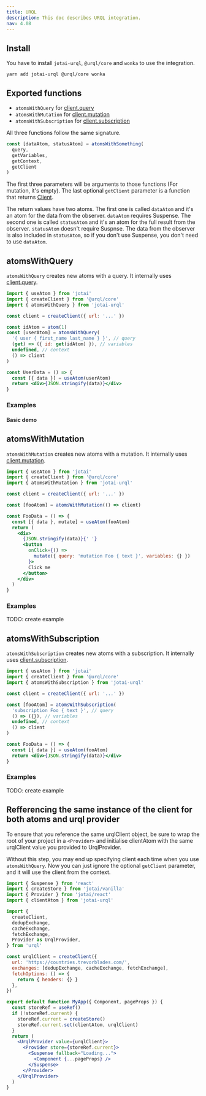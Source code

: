 ```yaml
---
title: URQL
description: This doc describes URQL integration.
nav: 4.08
---
```


## Install

You have to install `jotai-urql`, `@urql/core` and `wonka` to use the integration.

```
yarn add jotai-urql @urql/core wonka
```

## Exported functions

- `atomsWithQuery` for [client.query](https://formidable.com/open-source/urql/docs/api/core/#clientquery)
- `atomsWithMutation` for [client.mutation](https://formidable.com/open-source/urql/docs/api/core/#clientmutation)
- `atomsWithSubscription` for [client.subscription](https://formidable.com/open-source/urql/docs/api/core/#clientsubscription)

All three functions follow the same signature.

```ts
const [dataAtom, statusAtom] = atomsWithSomething(
  query,
  getVariables,
  getContext,
  getClient
)
```

The first three parameters will be arguments to those functions (For mutation, it's empty).
The last optional `getClient` parameter is a function that returns [Client](https://formidable.com/open-source/urql/docs/api/core/#client).

The return values have two atoms.
The first one is called `dataAtom` and it's an atom for the data from the observer. `dataAtom` requires Suspense.
The second one is called `statusAtom` and it's an atom for the full result from the observer. `statusAtom` doesn't require Suspnse.
The data from the observer is also included in `statusAtom`,
so if you don't use Suspense, you don't need to use `dataAtom`.

## atomsWithQuery

`atomsWithQuery` creates new atoms with a query. It internally uses [client.query](https://formidable.com/open-source/urql/docs/api/core/#clientquery).

```jsx
import { useAtom } from 'jotai'
import { createClient } from '@urql/core'
import { atomsWithQuery } from 'jotai-urql'

const client = createClient({ url: '...' })

const idAtom = atom(1)
const [userAtom] = atomsWithQuery(
  '{ user { first_name last_name } }', // query
  (get) => ({ id: get(idAtom) }), // variables
  undefined, // context
  () => client
)

const UserData = () => {
  const [{ data }] = useAtom(userAtom)
  return <div>{JSON.stringify(data)}</div>
}
```

### Examples

#### Basic demo

<CodeSandbox id="5rwunq" />

## atomsWithMutation

`atomsWithMutation` creates new atoms with a mutation. It internally uses [client.mutation](https://formidable.com/open-source/urql/docs/api/core/#clientmutation).

```jsx
import { useAtom } from 'jotai'
import { createClient } from '@urql/core'
import { atomsWithMutation } from 'jotai-urql'

const client = createClient({ url: '...' })

const [fooAtom] = atomsWithMutation(() => client)

const FooData = () => {
  const [{ data }, mutate] = useAtom(fooAtom)
  return (
    <div>
      {JSON.stringify(data)}{' '}
      <button
        onClick={() =>
          mutate({ query: 'mutation Foo { text }', variables: {} })
        }>
        Click me
      </button>
    </div>
  )
}
```

### Examples

TODO: create example

## atomsWithSubscription

`atomsWithSubscription` creates new atoms with a subscription. It internally uses [client.subscription](https://formidable.com/open-source/urql/docs/api/core/#clientsubscription).

```jsx
import { useAtom } from 'jotai'
import { createClient } from '@urql/core'
import { atomsWithSubscription } from 'jotai-urql'

const client = createClient({ url: '...' })

const [fooAtom] = atomsWithSubscription(
  'subscription Foo { text }', // query
  () => ({}), // variables
  undefined, // context
  () => client
)

const FooData = () => {
  const [{ data }] = useAtom(fooAtom)
  return <div>{JSON.stringify(data)}</div>
}
```

### Examples

TODO: create example

## Refferencing the same instance of the client for both atoms and urql provider

To ensure that you reference the same urqlClient object, be sure to wrap the root of your project in a `<Provider>` and initialise clientAtom with the same urqlClient value you provided to UrqlProvider.

Without this step, you may end up specifying client each time when you use `atomsWithQuery`. Now you can just ignore the optional `getClient` parameter, and it will use the client from the context.

```jsx
import { Suspense } from 'react'
import { createStore } from 'jotai/vanilla'
import { Provider } from 'jotai/react'
import { clientAtom } from 'jotai-urql'

import {
  createClient,
  dedupExchange,
  cacheExchange,
  fetchExchange,
  Provider as UrqlProvider,
} from 'urql'

const urqlClient = createClient({
  url: 'https://countries.trevorblades.com/',
  exchanges: [dedupExchange, cacheExchange, fetchExchange],
  fetchOptions: () => {
    return { headers: {} }
  },
})

export default function MyApp({ Component, pageProps }) {
  const storeRef = useRef()
  if (!storeRef.current) {
    storeRef.current = createStore()
    storeRef.current.set(clientAtom, urqlClient)
  }
  return (
    <UrqlProvider value={urqlClient}>
      <Provider store={storeRef.current}>
        <Suspense fallback="Loading...">
          <Component {...pageProps} />
        </Suspense>
      </Provider>
    </UrqlProvider>
  )
}
```
